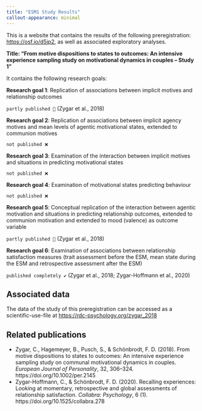 ```yaml
---
title: "ESM1 Study Results"
callout-appearance: minimal
---
```


This is a website that contains the results of the following preregistration: <https://osf.io/d5jp2>, as well as associated exploratory analyses.

**Title: "From motive dispositions to states to outcomes: An intensive experience sampling study on motivational dynamics in couples -- Study 1"**

It contains the following research goals:

**Research goal 1**: Replication of associations between implicit motives and relationship outcomes

`partly published 🔶` (Zygar et al., 2018)

**Research goal 2**: Replication of associations between implicit agency motives and mean levels of agentic motivational states, extended to communion motives

`not published ❌`

**Research goal 3**: Examination of the interaction between implicit motives and situations in predicting motivational states

`not published ❌`

**Research goal 4**: Examination of motivational states predicting behaviour

`not published ❌`

**Research goal 5**: Conceptual replication of the interaction between agentic motivation and situations in predicting relationship outcomes, extended to communion motivation and extended to mood (valence) as outcome variable

`partly published 🔶` (Zygar et al., 2018)

**Research goal 6**: Examination of associations between relationship satisfaction measures (trait assessment before the ESM, mean state during the ESM and retrospective assessment after the ESM)

`published completely ✔️` (Zygar et al., 2018; Zygar-Hoffmann et al., 2020)

## Associated data

The data of the study of this preregistration can be accessed as a scientific-use-file at <https://rdc-psychology.org/zygar_2018>

## Related publications

-   Zygar, C., Hagemeyer, B., Pusch, S., & Schönbrodt, F. D. (2018). From motive dispositions to states to outcomes: An intensive experience sampling study on communal motivational dynamics in couples. *European Journal of Personality*, 32, 306--324. https://doi.org/10.1002/per.2145
-   Zygar-Hoffmann, C., & Schönbrodt, F. D. (2020). Recalling experiences: Looking at momentary, retrospective and global assessments of relationship satisfaction. *Collabra: Psychology*, 6 (1). https://doi.org/10.1525/collabra.278
